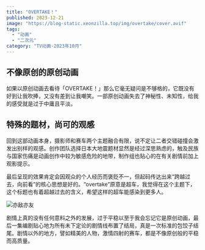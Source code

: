 ```yaml
---
title: "OVERTAKE！"
published: 2023-12-21
image: "https://blog-static.xeonzilla.top/img/overtake/cover.avif"
tags:
  - "动画"
  - "二次元"
category: "TV动画-2023年10月"
---
```


## 不像原创的原创动画
如果以原创动画去看待「OVERTAKE！」那么它毫无疑问是不够格的，它既没有好到让我吹捧，又没有差到让我嘲笑。一部原创动画失去了神秘性、未知性，给我的感受就是过于中庸且平淡。

## 特殊的题材，尚可的观感
回到这部动画本身，摄影师和赛车两个主题融合有限，说不定让二者交错碰撞会激发出别样的观感。创作团队选择日本大地震题材显然是经过深思熟虑的，触及民族与国家伤痛是动画创作中较为敏感危险的地带，制作组也贴心的在有关剧情前加上观影提示。

最后呈现的效果肯定会因观众的个人经历而褒贬不一，但起码传达出来“跨越过去，向前看”的核心思想是好的。“overtake”原意是超车，我觉得在这个主题下，这个标题也有着超越过去的含义，希望这样的超车能感染到更多人。

![亦敌亦友](https://blog-static.xeonzilla.top/img/overtake/01.avif "亦敌亦友")

剧情上真的没有任何意料之外的发展，过于平稳以至于我会忘记它是原创动画，最后一集编剧贴心地为所有未下定论的剧情线布置了结局，真是一次标准的包饺子结尾。剧情以外的地方，譬如精美的人物，激情四射的赛车，都是不像原创般的平稳而高质量。
